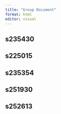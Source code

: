 ```yaml
---
title: "Group Document"
format: html
editor: visual
---
```


## s235430

## s225015

## s235354

## 

## s251930

## s252613
